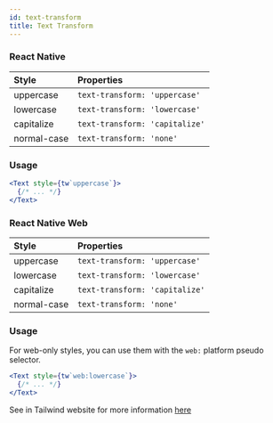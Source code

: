 ```yaml
---
id: text-transform
title: Text Transform
---
```


### React Native

| Style       | Properties                     |
| :---------- | :----------------------------- |
| uppercase   | `text-transform: 'uppercase'`  |
| lowercase   | `text-transform: 'lowercase'`  |
| capitalize  | `text-transform: 'capitalize'` |
| normal-case | `text-transform: 'none'`       |

### Usage

<!-- prettier-ignore-start -->
```jsx
<Text style={tw`uppercase`}>
  {/* ... */}
</Text>
```
<!-- prettier-ignore-end -->

### React Native Web

| Style       | Properties                     |
| :---------- | :----------------------------- |
| uppercase   | `text-transform: 'uppercase'`  |
| lowercase   | `text-transform: 'lowercase'`  |
| capitalize  | `text-transform: 'capitalize'` |
| normal-case | `text-transform: 'none'`       |

### Usage

For web-only styles, you can use them with the `web:` platform pseudo selector.

<!-- prettier-ignore-start -->
```jsx
<Text style={tw`web:lowercase`}>
  {/* ... */}
</Text>
```
<!-- prettier-ignore-end -->

See in Tailwind website for more information [here](https://tailwindcss.com/docs/text-transform)
